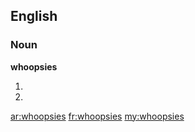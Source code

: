 ==English==

===Noun===
'''whoopsies'''

# {{plural of|[[whoopsie]]}}
# {{plural of|[[whoopsy]]}}

[[ar:whoopsies]]
[[fr:whoopsies]]
[[my:whoopsies]]